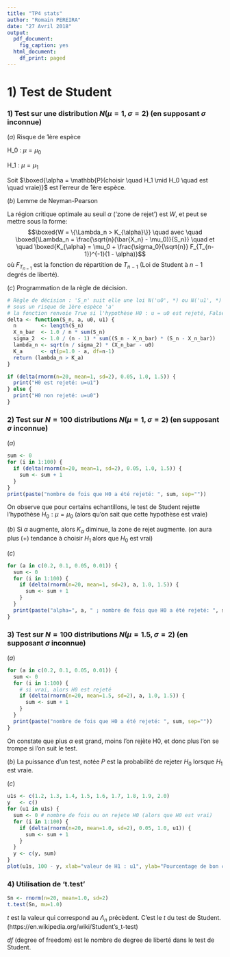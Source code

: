 ```yaml
---
title: "TP4 stats"
author: "Romain PEREIRA"
date: "27 Avril 2018"
output:
  pdf_document:
    fig_caption: yes
  html_document:
    df_print: paged
---
```


# 1) Test de Student
### 1) Test sur une distribution $N(\mu = 1, \sigma = 2)$ (en supposant $\sigma$ inconnue)
$(a)$ Risque de 1ère espèce

H_0 : $\mu = \mu_0$

H_1 : $\mu = \mu_1$

Soit $\boxed{\alpha = \mathbb{P}(choisir \quad H_1 \mid H_0 \quad est \quad vraie)}$ est l'erreur de 1ère espèce.

$(b)$ Lemme de Neyman-Pearson

La région critique optimale au seuil $\alpha$ ('zone de rejet') est $W$, et peut se mettre sous la forme:
$$\boxed{W = \{\Lambda_n > K_{\alpha}\}} \quad avec \quad
\boxed{\Lambda_n =  \frac{\sqrt{n}(\bar{X_n} - \mu_0)}{S_n}} \quad et \quad
\boxed{K_{\alpha} = \mu_0 + \frac{\sigma_0}{\sqrt{n}} F_{T_{n-1}}^{-1}(1 - \alpha)}$$
où $F_{T_{n-1}}$ est la fonction de répartition de $T_{n-1}$ (Loi de Student à $n-1$ degrés de liberté).

$(c)$ Programmation de la règle de décision.

```r
# Règle de décision : 'S_n' suit elle une loi N('u0', *) ou N('u1', *) ? 
# sous un risque de 1ère espèce 'a'
# la fonction renvoie True si l'hypothèse H0 : u = u0 est rejeté, False sinon
delta <- function(S_n, a, u0, u1) {
  n        <- length(S_n)
  X_n_bar  <- 1.0 / n * sum(S_n)
  sigma_2  <- 1.0 / (n - 1) * sum((S_n - X_n_bar) * (S_n - X_n_bar))
  lambda_n <- sqrt(n / sigma_2) * (X_n_bar - u0)
  K_a      <- qt(p=1.0 - a, df=n-1)
  return (lambda_n > K_a)
}

if (delta(rnorm(n=20, mean=1, sd=2), 0.05, 1.0, 1.5)) {
  print("H0 est rejeté: u=u1")
} else {
  print("H0 non rejeté: u=u0")
}
```
\newpage
### 2) Test sur $N=100$ distributions $N(\mu = 1, \sigma = 2)$ (en supposant $\sigma$ inconnue)

$(a)$
```r
sum <- 0
for (i in 1:100) {
  if (delta(rnorm(n=20, mean=1, sd=2), 0.05, 1.0, 1.5)) {
    sum <- sum + 1
  }
}
print(paste("nombre de fois que H0 a été rejeté: ", sum, sep=""))
```

On observe que pour certains echantillons, le test de Student rejette l'hypothèse $H_0 : \mu = \mu_0$
(alors qu'on sait que cette hypothèse est vraie)

$(b)$
Si $\alpha$ augmente, alors $K_\alpha$ diminue, la zone de rejet augmente.
(on aura plus (+) tendance à choisir $H_1$ alors que $H_0$ est vrai)

$(c)$
```r
for (a in c(0.2, 0.1, 0.05, 0.01)) {
  sum <- 0
  for (i in 1:100) {
    if (delta(rnorm(n=20, mean=1, sd=2), a, 1.0, 1.5)) {
      sum <- sum + 1
    }
  }
  print(paste("alpha=", a, " ; nombre de fois que H0 a été rejeté: ", sum, sep=""))
}
```



### 3) Test sur $N=100$ distributions $N(\mu = 1.5, \sigma = 2)$ (en supposant $\sigma$ inconnue)

$(a)$
```r
for (a in c(0.2, 0.1, 0.05, 0.01)) {
  sum <- 0
  for (i in 1:100) {
    # si vrai, alors H0 est rejeté
    if (delta(rnorm(n=20, mean=1.5, sd=2), a, 1.0, 1.5)) {
      sum <- sum + 1
    }
  }
  print(paste("nombre de fois que H0 a été rejeté: ", sum, sep=""))
}
```
On constate que plus $\alpha$ est grand, moins l'on rejète H0, et donc plus
l'on se trompe si l'on suit le test.

$(b)$
La puissance d'un test, notée $P$ est la probabilité de rejeter $H_0$ lorsque $H_1$ est vraie.

$(c)$
```r
u1s <- c(1.2, 1.3, 1.4, 1.5, 1.6, 1.7, 1.8, 1.9, 2.0)
y   <- c()
for (u1 in u1s) {
  sum <- 0 # nombre de fois ou on rejete H0 (alors que H0 est vrai)
  for (i in 1:100) {
    if (delta(rnorm(n=20, mean=1.0, sd=2), 0.05, 1.0, u1)) {
      sum <- sum + 1
    }
  }
  y <- c(y, sum)
}
plot(u1s, 100 - y, xlab="valeur de H1 : u1", ylab="Pourcentage de bon choix", main="Pourcentage de bonnes décisions, en fonction de H1 : u1, pour une loi N(1.0, s)", sub="(pour le test de Student précèdent)", type="l")
```

\newpage
### 4) Utilisation de 't.test'

```r
Sn <- rnorm(n=20, mean=1.0, sd=2)
t.test(Sn, mu=1.0)
```

$t$ est la valeur qui correspond au $\Lambda_n$ précèdent. C'est le $t$ du test de Student. (https://en.wikipedia.org/wiki/Student's_t-test)

$df$ (degree of freedom) est le nombre de degree de liberté dans le test de Student.